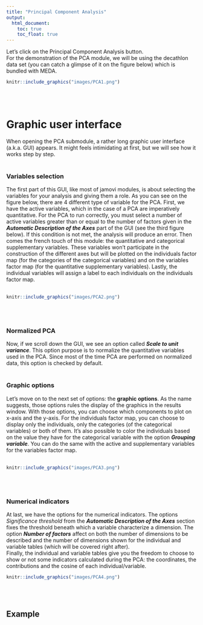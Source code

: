```yaml
---
title: "Principal Component Analysis"
output:
  html_document:
    toc: true
    toc_float: true
---
```


Let's click on the Principal Component Analysis button.\
For the demonstration of the PCA module, we will be using the decathlon data set (you can catch a glimpse of it on the figure below) which is bundled with MEDA.

```r
knitr::include_graphics("images/PCA1.png")
```
<br><br />

# **Graphic user interface**

When opening the PCA submodule, a rather long graphic user interface (a.k.a. GUI) appears.  It might feels intimidating at first, but we will see how it works step by step.
<br><br />

### Variables selection

The first part of this GUI, like most of jamovi modules, is about selecting the variables for your analysis and giving them a role. As you can see on the figure below, there are 4 different type of variable for the PCA. First, we have the active variables, which in the case of a PCA are imperatively quantitative. For the PCA to run correctly, you must select a number of active variables greater than or equal to the number of factors given in the __*Automatic Description of the Axes*__ part of the GUI (see the third figure below). If this condition is not met, the analysis will produce an error. Then comes the french touch of this module: the quantitative and categorical supplementary variables. These variables won't participate in the construction of the different axes but will be plotted on the individuals factor map (for the categories of the categorical variables) and on the variables factor map (for the quantitative supplementary variables). Lastly, the individual variables will assign a label to each individuals on the individuals factor map.
<br><br />
```r
knitr::include_graphics("images/PCA2.png")
```
<br><br />

### Normalized PCA
Now, if we scroll down the GUI, we see an option called __*Scale to unit variance*__. This option purpose is to normalize the quantitative variables used in the PCA. Since most of the time PCA are performed on normalized data, this option is checked by default.
<br><br />

### Graphic options
Let's move on to the next set of options: the **graphic options**. As the name suggests, those options rules the display of the graphics in the results window. With those options, you can choose which components to plot on x-axis and the y-axis. For the individuals factor map, you can choose to display only the individuals, only the categories (of the categorical variables) or both of them. It's also possible to color the individuals based on the value they have for the categorical variable with the option _**Grouping variable**_. You can do the same with the active and supplementary variables for the variables factor map.
<br><br />
```r
knitr::include_graphics("images/PCA3.png")
```
<br><br />

### Numerical indicators
At last, we have the options for the numerical indicators. The options *Significance threshold* from the __*Automatic Description of the Axes*__ section fixes the threshold beneath which a variable characterize a dimension. The option __*Number of factors*__ affect on both the number of dimensions to be described and the number of dimensions shown for the individual and variable tables (which will be covered right after).\
Finally, the individual and variable tables give you the freedom to choose to show or not some indicators calculated during the PCA: the coordinates, the contributions and the cosine of each individual/variable.

```r
knitr::include_graphics("images/PCA4.png")
```
<br><br />

## **Example**
